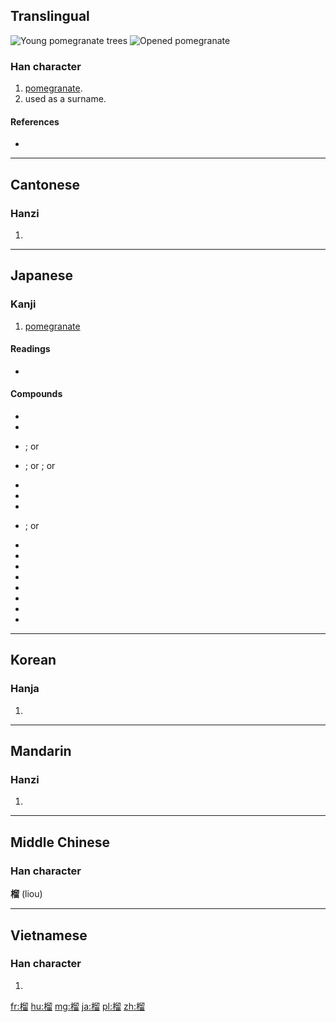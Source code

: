 ==Translingual==
[[File:Punica.granatum(01).jpg|thumb|right|Young pomegranate trees]]
[[File:Pomegranate DSW.JPG|thumb|right|Opened pomegranate]]

===Han character===
{{Han char|rn=75|rad=木|as=10|sn=14|four=4796<sub>2</sub>|canj=木竹竹田 (DHHW)}}

# [[pomegranate]].  
# used as a surname.  

====References====
* {{Han ref|kx=0544.240|dkj=15280|dj=0932.080|hdz=21267.050|uh=69B4|ud=27060|bh=BA68|bd=47720}}

----

==Cantonese==
===Hanzi===
{{yue-hanzi|jyut=lau4|y=lau4}}

# {{defn|lang=yue|sort=木10}}

----

==Japanese==

===Kanji===
{{ja-kanji|grade=|rs=木10}}

# [[pomegranate]]

====Readings====
* {{ja-readings|kanon=[[りゅう]] (ryū)|goon=[[る]] (ru)|kun=[[ざくろ]] (zakuro)}}

====Compounds====
{{der-top|Compounds with 榴}}
{{top2}}
* {{ja-r|崖石榴|いたびかずら}}
* {{ja-r|若榴|ざくろ}}
* {{ja-r|柘榴|ざくろ}}; or {{ja-r|柘榴|じゃくろ}}
* {{ja-r|石榴|ざくろ}}; or {{ja-r|石榴|せきりゅう}}; or {{ja-r|石榴|じゃくろ}}
* {{ja-r|石榴石|ざくろいし}}
* {{ja-r|石榴口|ざくろぐち}}
* {{ja-r|石榴鼻|ざくろばな}}
* {{ja-r|手榴弾|しゅりゅうだん}}; or {{ja-r|手榴弾|てりゅうだん}}
{{mid2}}
* {{ja-r|海石榴|つばき}}
* {{ja-r|花柘榴|はなざくろ}}
* {{ja-r|蕃石榴|ばんじろう}}
* {{ja-r|榴輝岩|りゅうきがん}}
* {{ja-r|榴散弾|りゅうさんだん}}
* {{ja-r|榴霰弾|りゅうさんだん}}
* {{ja-r|榴弾|りゅうだん}}
* {{ja-r|榴弾砲|りゅうだんほう}}
{{bottom}}
{{der-bottom}}

----

==Korean==
===Hanja===
{{ko-hanja|hangeul=[[류]]>[[유]]|eumhun=|rv=ryu>yu|mr=ryu>yu|y=lyu>yu}}

# {{defn|lang=ko|sort=木10}}

----

==Mandarin==
===Hanzi===
{{cmn-hanzi|pin=[[liú]] ([[liu2]])|wg=liu<sup>2</sup>}}

# {{defn|lang=cmn|sort=木10}}

----

==Middle Chinese==
===Han character===

'''榴''' (liou)

----

==Vietnamese==
===Han character===
{{vi-hantu|[[lựu]]|rs=木10}}

# {{defn|lang=vi|sort=木10}}

[[fr:榴]]
[[hu:榴]]
[[mg:榴]]
[[ja:榴]]
[[pl:榴]]
[[zh:榴]]